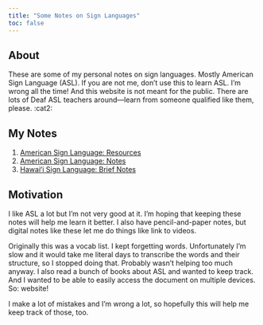 ```yaml
---
title: "Some Notes on Sign Languages"
toc: false
---
```


## About

These are some of my personal notes on sign languages. Mostly American Sign Language (ASL). If you are not me, don't use this to learn ASL. I'm wrong all the time! And this website is not meant for the public. There are lots of Deaf ASL teachers around---learn from someone qualified like them, please. :cat2:


## My Notes

1. [American Sign Language: Resources](resources.qmd)
2. [American Sign Language: Notes](notes.qmd)
3. [Hawaiʻi Sign Language: Brief Notes](hsl.qmd)


## Motivation

I like ASL a lot but I'm not very good at it. I'm hoping that keeping these notes will help me learn it better. I also have pencil-and-paper notes, but digital notes like these let me do things like link to videos.

Originally this was a vocab list. I kept forgetting words. Unfortunately I'm slow and it would take me literal days to transcribe the words and their structure, so I stopped doing that. Probably wasn't helping too much anyway. I also read a bunch of books about ASL and wanted to keep track. And I wanted to be able to easily access the document on multiple devices. So: website!

I make a lot of mistakes and I'm wrong a lot, so hopefully this will help me keep track of those, too.


<!-- ## Really Cool Things About ASL

1. The 3D structure! Verbal language is 1D + time---it's linear and can only move in one dimension. You can show things in 3D space in ASL which I really like. I'm not great at it but hopefully I'll get better at it.^[[Dragon](https://thatdeafguy.com/2012-10-18/). :dragon: ]
2. Exception: Fingerspelling is linear.
3. -->